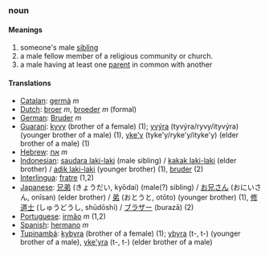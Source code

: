 === noun ===

==== Meanings ====
# someone's male [[sibling]]
# a male fellow member of a religious community or church.
# a male having at least one [[parent]] in common with another

==== Translations ====
*[[Catalan]]: [[germà]] ''m''
*[[Dutch]]: [[broer]] ''m'', [[broeder]] ''m'' (formal)
*[[German]]: [[Bruder]] ''m''
*[[Guaraní]]: [[kyvy]] (brother of a female) (1); [[yvýra]] (tyvýra/ryvy/ityvýra) (younger brother of a male) (1), [[yke'y]] (tyke'y/ryke'y/ityke'y) (elder brother of a male) (1)
*[[Hebrew]]: [[אח]] ''m''
*[[Indonesian]]: [[saudara laki-laki]] (male sibling) / [[kakak laki-laki]] (elder brother) / [[adik laki-laki]] (younger brother) (1), [[bruder]] (2)
*[[Interlingua]]: [[fratre]] (1,2)
*[[Japanese]]: [[兄弟]] (きょうだい, kyōdai) (male(?) sibling) / [[お兄さん]] (おにいさん, onīsan) (elder brother) / [[弟]] (おとうと, otōto) (younger brother) (1), [[修道士]] (しゅうどうし, shūdōshi) / [[ブラザー]] (burazā) (2)
*[[Portuguese]]: [[irmão]] ''m'' (1,2)
*[[Spanish]]: [[hermano]] ''m''
*[[Tupinambá]]: [[kybyra]] (brother of a female) (1); [[ybyra]] (t-, t-) (younger brother of a male), [[yke'yra]] (t-, t-) (elder brother of a male)
